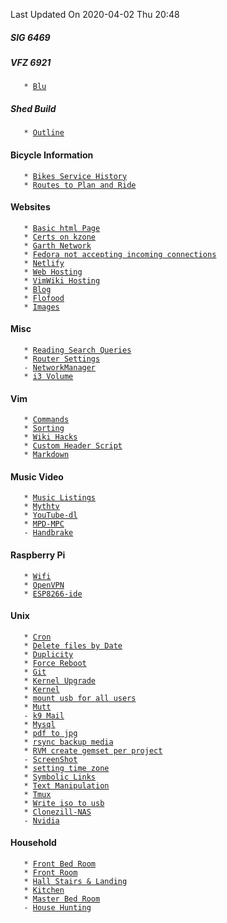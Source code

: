 <div class=date-stamp>Last Updated On 2020-04-02 Thu 20:48</div>
===== SIG 6469 =====

===== VFZ 6921 =====
	* [[Blu]]

===== Shed Build =====
	* [[Outline]]

==== Bicycle Information ====
	* [[Bikes Service History]]
	* [[Routes to Plan and Ride]]

==== Websites ====
	* [[Basic html Page]]
	* [[Certs on kzone]]
	* [[Garth Network]]
	* [[Fedora not accepting incoming connections]]
    * [[Netlify]]
    * [[Web Hosting]]
    * [[VimWiki Hosting]]
    * [[Blog]]
    * [[Flofood]]
    * [[Images]]

==== Misc ====
	* [[Reading Search Queries]]
	* [[Router Settings]]
    - [[NetworkManager]]
	* [[i3 Volume]]

==== Vim ====
	* [[Commands]]
	* [[Sorting]]
	* [[Wiki Hacks]]
	* [[Custom Header Script]]
	* [[Markdown]]

==== Music Video ====
	* [[Music Listings]]
	* [[Mythtv]]
	* [[YouTube-dl]]
	* [[MPD-MPC]]
    - [[Handbrake]]

==== Raspberry Pi ====
    * [[Wifi]]
    * [[OpenVPN]]
	* [[ESP8266-ide]]

==== Unix ====
	* [[Cron]]
	* [[Delete files by Date]]
	* [[Duplicity]]
	* [[Force Reboot]]
	* [[Git]]
	* [[Kernel Upgrade]]
	* [[Kernel]]
	* [[mount usb for all users]]
	* [[Mutt]]
    - [[k9 Mail]]
	* [[Mysql]]
	* [[pdf to jpg]]
	* [[rsync backup media]]
	* [[RVM create gemset per project]]
    - [[ScreenShot]]
	* [[setting time zone]]
	* [[Symbolic Links]]
    * [[Text Manipulation]]
	* [[Tmux]]
	* [[Write iso to usb]]
	* [[Clonezill-NAS]]
    - [[Nvidia]]

==== Household ====
	* [[Front Bed Room]]
	* [[Front Room]]
	* [[Hall Stairs & Landing]]
	* [[Kitchen]]
	* [[Master Bed Room]]
    - [[House Hunting]]
